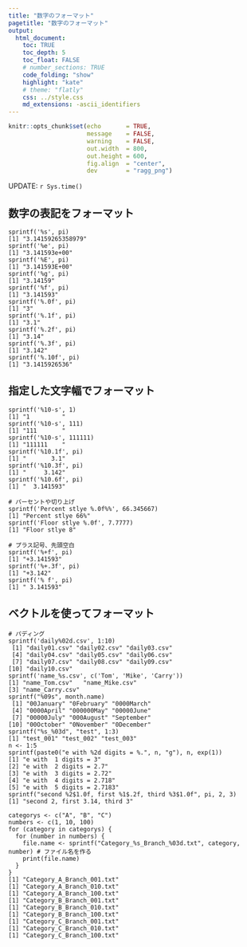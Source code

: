 ```yaml
---
title: "数字のフォーマット"
pagetitle: "数字のフォーマット"
output:
  html_document:
    toc: TRUE
    toc_depth: 5
    toc_float: FALSE
    # number_sections: TRUE
    code_folding: "show"
    highlight: "kate"
    # theme: "flatly"
    css: ../style.css
    md_extensions: -ascii_identifiers
---
```


```r
knitr::opts_chunk$set(echo       = TRUE,
                      message    = FALSE,
                      warning    = FALSE,
                      out.width  = 800,
                      out.height = 600,
                      fig.align  = "center",
                      dev        = "ragg_png")
```

<div class="update-right">
UPDATE: `r Sys.time()`
</div>

## 数字の表記をフォーマット
```
sprintf('%s', pi)
[1] "3.14159265358979"
sprintf('%e', pi)
[1] "3.141593e+00"
sprintf('%E', pi)
[1] "3.141593E+00"
sprintf('%g', pi)
[1] "3.14159"
sprintf('%f', pi)
[1] "3.141593"
sprintf('%.0f', pi)
[1] "3"
sprintf('%.1f', pi)
[1] "3.1"
sprintf('%.2f', pi)
[1] "3.14"
sprintf('%.3f', pi)
[1] "3.142"
sprintf('%.10f', pi)
[1] "3.1415926536"
```

## 指定した文字幅でフォーマット
```
sprintf('%10-s', 1)
[1] "1         "
sprintf('%10-s', 111)
[1] "111       "
sprintf('%10-s', 111111)
[1] "111111    "
sprintf('%10.1f', pi)
[1] "       3.1"
sprintf('%10.3f', pi)
[1] "     3.142"
sprintf('%10.6f', pi)
[1] "  3.141593"

# パーセントや切り上げ
sprintf('Percent stlye %.0f%%', 66.345667)
[1] "Percent stlye 66%"
sprintf('Floor stlye %.0f', 7.7777)
[1] "Floor stlye 8"

# プラス記号、先頭空白
sprintf('%+f', pi)
[1] "+3.141593"
sprintf('%+.3f', pi)
[1] "+3.142"
sprintf('% f', pi)
[1] " 3.141593"
```
## ベクトルを使ってフォーマット
```
# パディング
sprintf('daily%02d.csv', 1:10)
 [1] "daily01.csv" "daily02.csv" "daily03.csv"
 [4] "daily04.csv" "daily05.csv" "daily06.csv"
 [7] "daily07.csv" "daily08.csv" "daily09.csv"
[10] "daily10.csv"
sprintf('name_%s.csv', c('Tom', 'Mike', 'Carry'))
[1] "name_Tom.csv"   "name_Mike.csv" 
[3] "name_Carry.csv"
sprintf("%09s", month.name)
 [1] "00January" "0February" "0000March"
 [4] "0000April" "000000May" "00000June"
 [7] "00000July" "000August" "September"
[10] "00October" "0November" "0December"
sprintf("%s_%03d", "test", 1:3)
[1] "test_001" "test_002" "test_003"
n <- 1:5
sprintf(paste0("e with %2d digits = %.", n, "g"), n, exp(1))
[1] "e with  1 digits = 3"     
[2] "e with  2 digits = 2.7"   
[3] "e with  3 digits = 2.72"  
[4] "e with  4 digits = 2.718" 
[5] "e with  5 digits = 2.7183"
sprintf("second %2$1.0f, first %1$.2f, third %3$1.0f", pi, 2, 3)
[1] "second 2, first 3.14, third 3"

categorys <- c("A", "B", "C") 
numbers <- c(1, 10, 100) 
for (category in categorys) { 
  for (number in numbers) { 
    file.name <- sprintf("Category_%s_Branch_%03d.txt", category, number) # ファイル名を作る
    print(file.name)
  }
}
[1] "Category_A_Branch_001.txt"
[1] "Category_A_Branch_010.txt"
[1] "Category_A_Branch_100.txt"
[1] "Category_B_Branch_001.txt"
[1] "Category_B_Branch_010.txt"
[1] "Category_B_Branch_100.txt"
[1] "Category_C_Branch_001.txt"
[1] "Category_C_Branch_010.txt"
[1] "Category_C_Branch_100.txt"
```